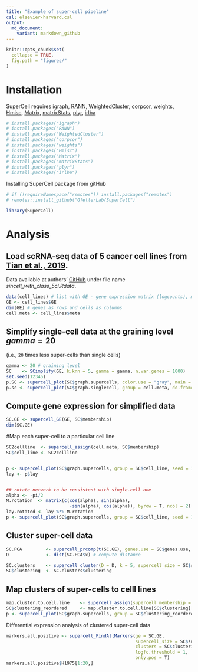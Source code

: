 ```yaml
---
title: "Example of super-cell pipeline"
csl: elsevier-harvard.csl
output:
  md_document:
    variant: markdown_github
---
```



```r
knitr::opts_chunk$set(
  collapse = TRUE,
  fig.path = "figures/"
)
```

# Installation
SuperCell requires [igraph](https://cran.r-project.org/web/packages/igraph/index.html), [RANN](https://cran.r-project.org/web/packages/RANN/index.html), [WeightedCluster](https://cran.r-project.org/web/packages/WeightedCluster/index.html), [corpcor](https://cran.r-project.org/web/packages/corpcor/index.html), [weights](https://cran.r-project.org/web/packages/weights/index.html), [Hmisc](https://cran.r-project.org/web/packages/Hmisc/index.html), [Matrix](https://cran.r-project.org/web/packages/Matrix/index.html), [matrixStats](https://cran.rstudio.com/web/packages/matrixStats/index.html), [plyr](https://cran.r-project.org/web/packages/plyr/index.html), [irlba](https://cran.r-project.org/web/packages/irlba/index.html) 

```r
# install.packages("igraph")
# install.packages("RANN")
# install.packages("WeightedCluster")
# install.packages("corpcor")
# install.packages("weights")
# install.packages("Hmisc")
# install.packages("Matrix")
# install.packages("matrixStats")
# install.packages("plyr")
# install.packages("irlba")
```


Installing SuperCell package from gitHub
```r
# if (!requireNamespace("remotes")) install.packages("remotes")
# remotes::install_github("GfellerLab/SuperCell")

library(SuperCell)

```

# Analysis
## Load scRNA-seq data of 5 cancer cell lines from [Tian et al., 2019](https://doi.org/10.1038/s41592-019-0425-8).
Data available at authors' [GitHub](https://github.com/LuyiTian/sc_mixology/blob/master/data/) under file name *sincell_with_class_5cl.Rdata*. 

```r
data(cell_lines) # list with GE - gene expression matrix (logcounts), meta - cell meta data
GE <- cell_lines$GE
dim(GE) # genes as rows and cells as columns
cell.meta <- cell_lines$meta
```
## Simplify single-cell data at the graining level $gamma = 20$
(i.e., `20` times less super-cells than single cells)
```r
gamma <- 20 # graining level
SC    <- SCimplify(GE, k.knn = 5, gamma = gamma, n.var.genes = 1000)
set.seed(12345)
p.SC <- supercell_plot(SC$graph.supercells, color.use = "gray", main = paste("Super-cell network, gamma =", gamma), seed = 1) # plot super-cell network
p.sc <- supercell_plot(SC$graph.singlecell, group = cell.meta, do.frames = F, main = paste("Single-cell network, N =", dim(GE)[2]), lay.method = "components") # plot single-cell network
```

## Compute gene expression for simplified data
```r
SC.GE <- supercell_GE(GE, SC$membership)
dim(SC.GE)
```

#Map each super-cell to a particular cell line
```r
SC2cellline  <- supercell_assign(cell.meta, SC$membership)
SC$cell_line <- SC2cellline


p <- supercell_plot(SC$graph.supercells, group = SC$cell_line, seed = 1, main = "Super-cell colored by cell line assignment")
lay <- p$lay


## rotate network to be consistent with single-cell one
alpha <- -pi/2
M.rotation  <- matrix(c(cos(alpha), sin(alpha),
                        -sin(alpha), cos(alpha)), byrow = T, ncol = 2)
lay.rotated <- lay %*% M.rotation
p <- supercell_plot(SC$graph.supercells, group = SC$cell_line, seed = 1, main = "Super-cell colored by cell line assignment", lay = lay.rotated)

```

## Cluster super-cell data
```r
SC.PCA         <- supercell_prcomp(t(SC.GE), genes.use = SC$genes.use, supercell_size = SC$supercell_size, k = 20) #dimensionality reduction 
D              <- dist(SC.PCA$x) # compute distance 

SC.clusters    <- supercell_cluster(D = D, k = 5, supercell_size = SC$supercell_size) # cluster super-cells
SC$clustering  <- SC.clusters$clustering
```

## Map clusters of super-cells to celll lines
```r
map.cluster.to.cell.line    <- supercell_assign(supercell_membership = SC$clustering, clusters  = SC$cell_line)
SC$clustering_reordered     <- map.cluster.to.cell.line[SC$clustering]
p <- supercell_plot(SC$graph.supercells, group = SC$clustering_reordered, seed = 1, main = "Super-cell colored by cluster", lay = lay.rotated)
```


Differential expression analysis of clustered super-cell data 
```r
markers.all.positive <- supercell_FindAllMarkers(ge = SC.GE, 
                                                 supercell_size = SC$supercell_size,
                                                 clusters = SC$clustering_reordered,
                                                 logfc.threshold = 1,
                                                 only.pos = T)
markers.all.positive$H1975[1:20,]
```


